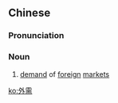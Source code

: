 ==Chinese==
{{zh-forms}}

===Pronunciation===
{{zh-pron
|m=wàixū
|mn=qz,xm,zz:gōa-su/zz:gōa-si
|cat=n
}}

===Noun===
{{zh-noun}}

# [[demand]] of [[foreign]] [[market]]s

[[ko:外需]]